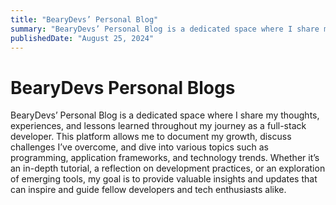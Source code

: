 ```yaml
---
title: "BearyDevs’ Personal Blog"
summary: "BearyDevs’ Personal Blog is a dedicated space where I share my thoughts, experiences, and lessons learned throughout my journey as a full-stack developer. This platform allows me to document my growth, discuss challenges I’ve overcome, and dive into various topics such as programming, application frameworks, and technology trends. Whether it’s an in-depth tutorial, a reflection on development practices, or an exploration of emerging tools, my goal is to provide valuable insights and updates that can inspire and guide fellow developers and tech enthusiasts alike."
publishedDate: "August 25, 2024"
---
```


# BearyDevs Personal Blogs

BearyDevs’ Personal Blog is a dedicated space where I share my thoughts, experiences, and lessons learned throughout my journey as a full-stack developer. This platform allows me to document my growth, discuss challenges I’ve overcome, and dive into various topics such as programming, application frameworks, and technology trends. Whether it’s an in-depth tutorial, a reflection on development practices, or an exploration of emerging tools, my goal is to provide valuable insights and updates that can inspire and guide fellow developers and tech enthusiasts alike.
